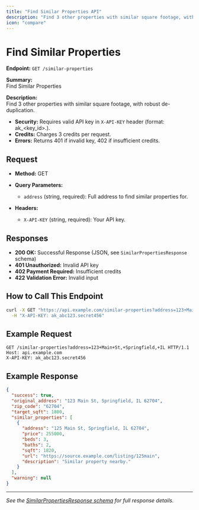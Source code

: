 ```yaml
---
title: "Find Similar Properties API"
description: "Find 3 other properties with similar square footage, with robust de-duplication. Requires API key."
icon: "compare"
---
```


# Find Similar Properties

**Endpoint:** `GET /similar-properties`

**Summary:**  
Find Similar Properties

**Description:**  
Find 3 other properties with similar square footage, with robust de-duplication.

- **Security:** Requires valid API key in `X-API-KEY` header (format: ak_<key_id>.<secret>).
- **Credits:** Charges 3 credits per request.
- **Errors:** Returns 401 if invalid key, 402 if insufficient credits.

## Request

- **Method:** GET
- **Query Parameters:**
  - `address` (string, required): Full address to find similar properties for.

- **Headers:**
  - `X-API-KEY` (string, required): Your API key.

## Responses

- **200 OK:** Successful Response (JSON, see `SimilarPropertiesResponse` schema)
- **401 Unauthorized:** Invalid API key
- **402 Payment Required:** Insufficient credits
- **422 Validation Error:** Invalid input

## How to Call This Endpoint

```bash
curl -X GET "https://api.example.com/similar-properties?address=123+Main+St,+Springfield,+IL" \
  -H "X-API-KEY: ak_abc123.secret456"
```

## Example Request

```http
GET /similar-properties?address=123+Main+St,+Springfield,+IL HTTP/1.1
Host: api.example.com
X-API-KEY: ak_abc123.secret456
```

## Example Response

```json
{
  "success": true,
  "original_address": "123 Main St, Springfield, IL 62704",
  "zip_code": "62704",
  "target_sqft": 1800,
  "similar_properties": [
    {
      "address": "125 Main St, Springfield, IL 62704",
      "price": 255000,
      "beds": 3,
      "baths": 2,
      "sqft": 1820,
      "url": "https://source.example.com/listing/125main",
      "description": "Similar property nearby."
    }
  ],
  "warning": null
}
```

---
*See the [SimilarPropertiesResponse schema](./find-similar-properties.mdx) for full response details.*